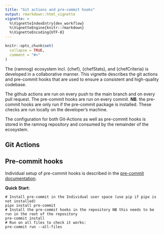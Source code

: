 ```yaml
---
title: "Git actions and pre-commit hooks"
output: rmarkdown::html_vignette
vignette: >
  %\VignetteIndexEntry{dev_workflow}
  %\VignetteEngine{knitr::rmarkdown}
  %\VignetteEncoding{UTF-8}
---
```


```r
knitr::opts_chunk$set(
  collapse = TRUE,
  comment = "#>"
)
```
The {ramnog} ecosystem incl. {chef}, {chefStats}, and {chefCriteria} is developed in a collaborative manner. 
This vignette describes the git actions and pre-commit hooks that are used to ensure a consistent and high-quality codebase.

The github actions are run on every push to the main branch and on every pull request. The pre-commit hooks are run on every commit.
**NB**. the pre-commit hooks are only run if the pre-commit package is installed. These checks are run locally on the developer's machine.

The configuration for both Git-Actions as well as pre-commit hooks is stored in the ramnog repository and consumed by the remainder of the ecosystem.

## Git Actions

## Pre-commit hooks

Individual setup of pre-commit hooks is described in the [pre-commit documentation](https://pre-commit.com/).

__Quick Start__:
```
# Install pre-commit in the Individual user space (use pip if pipx is not installed)
pipx install pre-commit 
# Install the pre-commit hooks in the repository NB this needs to be run in the root of the repository
pre-commit install 
# Run on all files to check it works:
pre-commit run --all-files 
```

